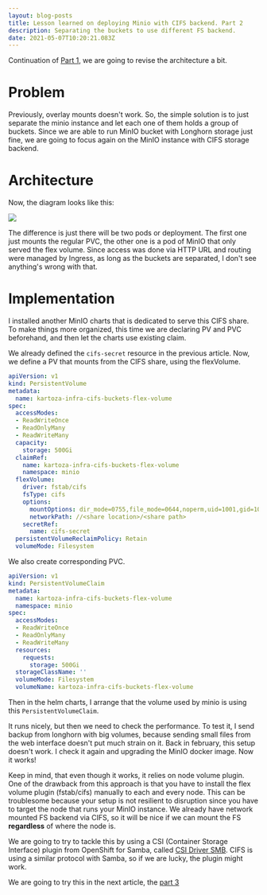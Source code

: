 ```yaml
---
layout: blog-posts
title: Lesson learned on deploying Minio with CIFS backend. Part 2
description: Separating the buckets to use different FS backend.
date: 2021-05-07T10:20:21.083Z
---
```

Continuation of [Part 1](2021--05--07--10--lesson-learned-on-deploying-minio-with-cifs-backend-part-1), we are going to revise the architecture a bit.

# Problem

Previously, overlay mounts doesn't work. So, the simple solution is to just separate the minio instance and let each one of them holds a group of buckets.
 Since we are able to run MinIO bucket with Longhorn storage just fine, we are going to focus again on the MinIO instance with CIFS storage backend.

# Architecture

Now, the diagram looks like this:

![](/images/uploads/backup-architecture.part-2.png)

The difference is just there will be two pods or deployment.
The first one just mounts the regular PVC, the other one is a pod of MinIO that only served the flex volume.
Since access was done via HTTP URL and routing were managed by Ingress, as long as the buckets are separated, I don't see anything's wrong with that.

# Implementation

I installed another MinIO charts that is dedicated to serve this CIFS share. To make things more organized, this time we are declaring PV and PVC 
beforehand, and then let the charts use existing claim.

We already defined the `cifs-secret` resource in the previous article. Now, we define a PV that mounts from the CIFS share, using the flexVolume.

```yaml
apiVersion: v1
kind: PersistentVolume
metadata:
  name: kartoza-infra-cifs-buckets-flex-volume
spec:
  accessModes:
  - ReadWriteOnce
  - ReadOnlyMany
  - ReadWriteMany
  capacity:
    storage: 500Gi
  claimRef:
    name: kartoza-infra-cifs-buckets-flex-volume
    namespace: minio
  flexVolume:
    driver: fstab/cifs
    fsType: cifs
    options:
      mountOptions: dir_mode=0755,file_mode=0644,noperm,uid=1001,gid=1001
      networkPath: //<share location>/<share path>
    secretRef:
      name: cifs-secret
  persistentVolumeReclaimPolicy: Retain
  volumeMode: Filesystem
```

We also create corresponding PVC.

```yaml
apiVersion: v1
kind: PersistentVolumeClaim
metadata:
  name: kartoza-infra-cifs-buckets-flex-volume
  namespace: minio
spec:
  accessModes:
  - ReadWriteOnce
  - ReadOnlyMany
  - ReadWriteMany
  resources:
    requests:
      storage: 500Gi
  storageClassName: ''
  volumeMode: Filesystem
  volumeName: kartoza-infra-cifs-buckets-flex-volume
```

Then in the helm charts, I arrange that the volume used by minio is using this `PersistentVolumeClaim`.

It runs nicely, but then we need to check the performance. To test it, I send backup from longhorn with big volumes, because sending small files 
from the web interface doesn't put much strain on it. Back in february, this setup doesn't work. I check it again and upgrading the MinIO docker image.
Now it works!

Keep in mind, that even though it works, it relies on node volume plugin. One of the drawback from this approach is that you have to install the 
flex volume plugin (fstab/cifs) manually to each and every node. This can be troublesome because your setup is not resilient to disruption
since you have to target the node that runs your MinIO instance. We already have network mounted FS backend via CIFS, so it will be nice if we 
can mount the FS **regardless** of where the node is.

We are going to try to tackle this by using a CSI (Container Storage Interface) plugin from OpenShift for Samba, called [CSI Driver SMB](https://github.com/kubernetes-csi/csi-driver-smb).
CIFS is using a similar protocol with Samba, so if we are lucky, the plugin might work.

We are going to try this in the next article, the [part 3](soft-dev/2021--05--07--10--lesson-learned-on-deploying-minio-with-cifs-backend-part-3/)